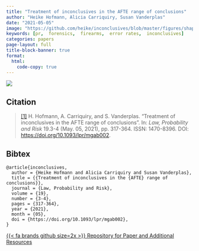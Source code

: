 ```yaml
---
title: "Treatment of inconclusives in the AFTE range of conclusions"
author: "Heike Hofmann, Alicia Carriquiry, Susan Vanderplas"
date: "2021-05-05"
image: "https://github.com/heike/inconclusives/blob/master/figures/shape-overview-study-1.png?raw=true"
keywords: [pr,  forensics,  firearms,  error rates,  inconclusives]
categories: papers
page-layout: full
title-block-banner: true
format:
  html:
    code-copy: true
---
```

 
![](https://github.com/heike/inconclusives/blob/master/figures/shape-overview-study-1.png?raw=true){.preview-image}
 
## Citation
> <a name=bib-inconclusives></a>[[1]](#cite-inconclusives) H. Hofmann, A. Carriquiry, and S. Vanderplas. “Treatment of inconclusives in the AFTE range of conclusions”. In: _Law, Probability and Risk_ 19.3-4 (May. 05, 2021), pp. 317-364. ISSN: 1470-8396. DOI: [https://doi.org/10.1093/lpr/mgab002](https://doi.org/https%3A%2F%2Fdoi.org%2F10.1093%2Flpr%2Fmgab002).

::: {.callout-note collapse='true'}
## Bibtex
```
@article{inconclusives,
  author = {Heike Hofmann and Alicia Carriquiry and Susan Vanderplas},
  title = {{Treatment of inconclusives in the {AFTE} range of conclusions}},
  journal = {Law, Probability and Risk},
  volume = {19},
  number = {3-4},
  pages = {317-364},
  year = {2021},
  month = {05},
  doi = {https://doi.org/10.1093/lpr/mgab002},
}
```
:::




[{{< fa brands github size=2x >}} Repository for Paper and Additional Resources](https://github.com/heike/inconclusives){.btn .btn-tip role="button"}
